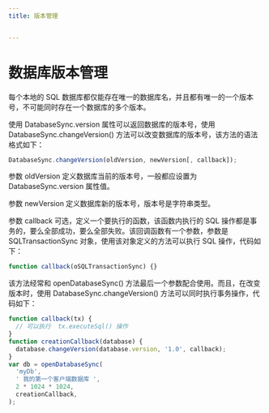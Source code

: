 ```yaml
---
title: 版本管理


---
```


# 数据库版本管理

每个本地的 SQL 数据库都仅能存在唯一的数据库名，并且都有唯一的一个版本号，不可能同时存在一个数据库的多个版本。

使用 DatabaseSync.version 属性可以返回数据库的版本号，使用 DatabaseSync.changeVersion() 方法可以改变数据库的版本号，该方法的语法格式如下：

```js
DatabaseSync.changeVersion(oldVersion, newVersion[, callback]);
```

参数 oldVersion 定义数据库当前的版本号，一般都应设置为 DatabaseSync.version 属性值。

参数 newVersion 定义数据库新的版本号，版本号是字符串类型。

参数 callback 可选，定义一个要执行的函数，该函数内执行的 SQL 操作都是事务的，要么全部成功，要么全部失败。该回调函数有一个参数，参数是 SQLTransactionSync 对象，使用该对象定义的方法可以执行
SQL 操作，代码如下：

```js
function callback(oSQLTransactionSync) {}
```

该方法经常和 openDatabaseSync() 方法最后一个参数配合使用。而且，在改变版本时，使用 DatabaseSync.changeVersion() 方法可以同时执行事务操作，代码如下：

```js
function callback(tx) {
  // 可以执行  tx.executeSql() 操作
}
function creationCallback(database) {
  database.changeVersion(database.version, '1.0', callback);
}
var db = openDatabaseSync(
  'myDb',
  ' 我的第一个客户端数据库 ',
  2 * 1024 * 1024,
  creationCallback,
);
```

            
